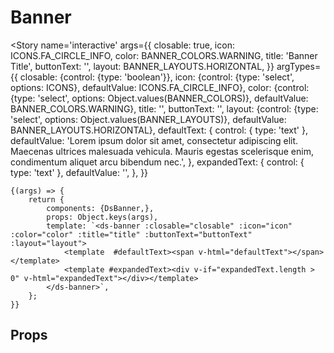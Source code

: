 
<Meta title='components/Banner' component={DsBanner}/>

# Banner

<Story name='interactive'
       args={{
           closable: true,
           icon: ICONS.FA_CIRCLE_INFO,
           color: BANNER_COLORS.WARNING,
           title: 'Banner Title',
           buttonText: '',
           layout: BANNER_LAYOUTS.HORIZONTAL,
       }}
       argTypes={{
           closable: {control: {type: 'boolean'}},
           icon: {control: {type: 'select', options: ICONS}, defaultValue: ICONS.FA_CIRCLE_INFO},
           color: {control: {type: 'select', options: Object.values(BANNER_COLORS)}, defaultValue: BANNER_COLORS.WARNING},
           title: '',
           buttonText: '',
           layout: {control: {type: 'select', options: Object.values(BANNER_LAYOUTS)}, defaultValue: BANNER_LAYOUTS.HORIZONTAL},
           defaultText: {
               control: { type: 'text' },
               defaultValue: 'Lorem ipsum dolor sit amet, consectetur adipiscing elit. Maecenas ultrices malesuada vehicula. Mauris egestas scelerisque enim, condimentum aliquet arcu bibendum nec.',
           },
           expandedText: {
               control: { type: 'text' },
               defaultValue: '',
           },
       }}
>
    {(args) => {
        return {
            components: {DsBanner,},
            props: Object.keys(args),
            template: `<ds-banner :closable="closable" :icon="icon" :color="color" :title="title" :buttonText="buttonText" :layout="layout">
                <template  #defaultText><span v-html="defaultText"></span></template>
                <template #expandedText><div v-if="expandedText.length > 0" v-html="expandedText"></div></template>
            </ds-banner>`,
        };
    }}
</Story>

## Props

<Props of={DsBanner}/>

